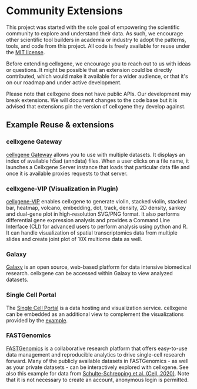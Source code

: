 # Community Extensions

This project was started with the sole goal of empowering the scientific community to explore and understand their data. As such, we encourage other scientific tool builders in academia or industry to adopt the patterns, tools, and code from this project. All code is freely available for reuse under the [MIT license](https://github.com/chanzuckerberg/cellxgene/blob/main/LICENSE.txt).

Before extending cellxgene, we encourage you to reach out to us with ideas or questions. It might be possible that an extension could be directly contributed, which would make it available for a wider audience, or that it's on our roadmap and under active development.

Please note that cellxgene does not have public APIs. Our development may break extensions. We will document changes to the code base but it is advised that extensions pin the version of cellxgene they develop against.

## Example Reuse & extensions

### cellxgene Gateway

[cellxgene Gateway](https://github.com/Novartis/cellxgene-gateway) allows you to use with multiple datasets. It displays an index of available h5ad (anndata) files. When a user clicks on a file name, it launches a Cellxgene Server instance that loads that particular data file and once it is available proxies requests to that server.

### cellxgene-VIP (Visualization in Plugin)

[cellxgene-VIP](https://github.com/interactivereport/cellxgene_VIP) enables cellxgene to generate violin, stacked violin, stacked bar, heatmap, volcano, embedding, dot, track, density, 2D density, sankey and dual-gene plot in high-resolution SVG/PNG format. It also performs differential gene expression analysis and provides a Command Line Interface (CLI) for advanced users to perform analysis using python and R. It can handle visualization of spatial transcriptomics data from multiple slides and create joint plot of 10X multiome data as well.

### Galaxy

[Galaxy](https://singlecell.usegalaxy.eu/) is an open source, web-based platform for data intensive biomedical research. cellxgene can be accessed within Galaxy to view analyzed datasets.

### Single Cell Portal

The [Single Cell Portal](https://singlecell.usegalaxy.eu/) is a data hosting and visualization service. cellxgene can be embedded as an additional view to complement the visualizations provided by the [example](https://singlecell.broadinstitute.org/single_cell/study/SCP807/atlas-of-healthy-and-shiv-infected-non-human-primate-lung-and-ileum-ace2-cells).

### FASTGenomics

[FASTGenomics](https://beta.fastgenomics.org/home) is a collaborative research platform that offers easy-to-use data management and reproducible analytics to drive single-cell research forward. Many of the publicly available datasets in FASTGenomics - as well as your private datasets - can be interactively explored with cellxgene. See also this example for data from [Schulte-Schrepping et al. (Cell, 2020)](https://beta.fastgenomics.org/p/schulte-schrepping_covid19). Note that it is not necessary to create an account, anonymous login is permitted.
